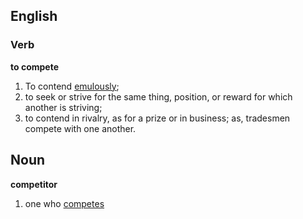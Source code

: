 ==English==
===Verb===
'''to compete'''
# To contend [[emulously]]; 
# to seek or strive for the same thing, position, or reward for which another is striving; 
# to contend in rivalry, as for a prize or in business; as, tradesmen compete with one another.

== Noun ==
'''competitor'''
# one who [[competes]]